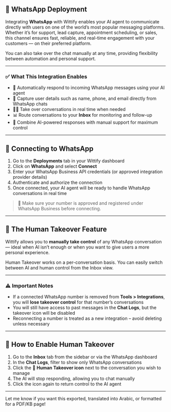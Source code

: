 ## 📱 WhatsApp Deployment

Integrating **WhatsApp** with Wittify enables your AI agent to communicate directly with users on one of the world’s most popular messaging platforms. Whether it’s for support, lead capture, appointment scheduling, or sales, this channel ensures fast, reliable, and real-time engagement with your customers — on their preferred platform.

You can also take over the chat manually at any time, providing flexibility between automation and personal support.

---

### ✅ What This Integration Enables

* 🤖 Automatically respond to incoming WhatsApp messages using your AI agent
* 📩 Capture user details such as name, phone, and email directly from WhatsApp chats
* 🧑‍💻 Take over conversations in real time when needed
* 📊 Route conversations to your **Inbox** for monitoring and follow-up
* 🔁 Combine AI-powered responses with manual support for maximum control

---

## 🔧 Connecting to WhatsApp

1. Go to the **Deployments** tab in your Wittify dashboard
2. Click on **WhatsApp** and select **Connect**
3. Enter your WhatsApp Business API credentials (or approved integration provider details)
4. Authenticate and authorize the connection
5. Once connected, your AI agent will be ready to handle WhatsApp conversations in real time

> 🔐 Make sure your number is approved and registered under WhatsApp Business before connecting.

---

## 🧠 The Human Takeover Feature

Wittify allows you to **manually take control** of any WhatsApp conversation — ideal when AI isn’t enough or when you want to give users a more personal experience.

Human Takeover works on a per-conversation basis. You can easily switch between AI and human control from the Inbox view.

---

### ⚠️ Important Notes

* If a connected WhatsApp number is removed from **Tools > Integrations**, you will **lose takeover control** for that number’s conversations
* You will still have access to past messages in the **Chat Logs**, but the takeover icon will be disabled
* Reconnecting a number is treated as a new integration – avoid deleting unless necessary

---

## 🔄 How to Enable Human Takeover

1. Go to the **Inbox** tab from the sidebar or via the WhatsApp dashboard
2. In the **Chat Logs**, filter to show only WhatsApp conversations
3. Click the 🤖 **Human Takeover icon** next to the conversation you wish to manage
4. The AI will stop responding, allowing you to chat manually
5. Click the icon again to return control to the AI agent

---

Let me know if you want this exported, translated into Arabic, or formatted for a PDF/KB page!
